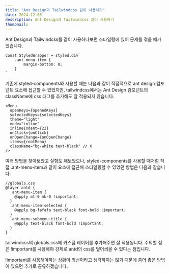 ```yaml
---
title: "Ant Design과 Tailwindcss 같이 사용하기"
date: 2024-12-03
description: Ant Design과 Tailwindcss 같이 사용하기
thumbnail: 
---
```


Ant Design과 Tailwindcss를 같이 사용하다보면 스타일링에 있어 문제를 겪을 때가 있습니다.

```tsx
const StyledWrapper = styled.div`
	.ant-menu-item {
		margin-bottom: 0;
	}
`
```

기존에 styled-components와 사용할 때는 다음과 같이 직접적으로 ant design 컴포넌트 요소에 접근할 수 있었지만, tailwindcss에서는 Ant Design 컴포넌트의 className에 css 태그를 추가해도 잘 적용되지 않습니다.

```tsx
<Menu
  openKeys={openedKeys}
  selectedKeys={selectedKeys}
  theme="light"
  mode="inline"
  inlineIndent={22}
  onClick={onClick}
  onOpenChange={onOpenChange}
  items={rootMenu}
  className="bg-white text-black" // X
/>
```

여러 방법을 찾아보았고 실험도 해보았으나, styled-components를 사용할 때처럼 직접 .ant-menu-item과 같이 요소에 접근해 스타일링할 수 있었던 방법은 다음과 같습니다.

```tsx
//globals.css
@layer antd {
  .ant-menu-item {
    @apply mt-0 mb-0 !important;
  }
  .ant-menu-item-selected {
    @apply bg-fafafa text-black font-bold !important;
  }
  .ant-menu-submenu-title {
    @apply text-black font-bold !important;
  }
}

```

tailwindcss의 globals.css에 커스텀 레이어를 추가해주면 잘 적용됩니다. 주의할 점은 !important를 사용해야 강제로 antd의 css를 덮어씌울 수 있다는 점입니다. 

!important를 사용해야하는 상황이 최선이라고 생각하지는 않기 때문에 좀더 좋은 방법이 있으면 추가로 공유하겠습니다.
